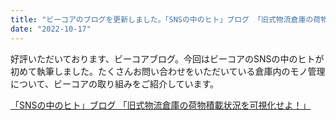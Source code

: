```yaml
---
title: "ビーコアのブログを更新しました。「SNSの中のヒト」ブログ 「旧式物流倉庫の荷物積載状況を可視化せよ！」"
date: "2022-10-17"
---
```


好評いただいております、ビーコアブログ。今回はビーコアのSNSの中のヒトが初めて執筆しました。たくさんお問い合わせをいただいている倉庫内のモノ管理について、ビーコアの取り組みをご紹介しています。

[「SNSの中のヒト」ブログ 「旧式物流倉庫の荷物積載状況を可視化せよ！」](https://bcore.biz/blogs/blog-2022-1017)